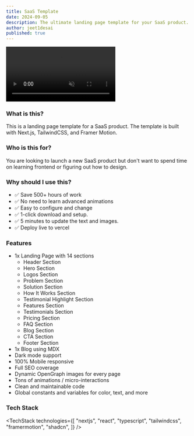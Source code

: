 ```yaml
---
title: SaaS Template
date: 2024-09-05
description: The ultimate landing page template for your SaaS product.
author: jeet1desai
published: true
---
```


<div className="flex max-w-[800px] flex-col gap-4">
  <video
    autoPlay
    loop
    muted
    src="/saas-demo.mp4"
    className="w-full rounded-xl border shadow-2xl"
  />
  <div className="flex w-full flex-col gap-2 sm:flex-row">
    <RepoDownload repo={"saas-template"} owner={"magicuidesign"} />
    <TemplatePreview href="https://saas-magicui.vercel.app/">
      Live Preview
    </TemplatePreview>
  </div>
</div>

### What is this?

This is a landing page template for a SaaS product. The template is built with Next.js, TailwindCSS, and Framer Motion.

### Who is this for?

You are looking to launch a new SaaS product but don't want to spend time on learning frontend or figuring out how to design.

### Why should I use this?

- ✅ Save 500+ hours of work
- ✅ No need to learn advanced animations
- ✅ Easy to configure and change
- ✅ 1-click download and setup.
- ✅ 5 minutes to update the text and images.
- ✅ Deploy live to vercel

### Features

- 1x Landing Page with 14 sections
  - Header Section
  - Hero Section
  - Logos Section
  - Problem Section
  - Solution Section
  - How It Works Section
  - Testimonial Highlight Section
  - Features Section
  - Testimonials Section
  - Pricing Section
  - FAQ Section
  - Blog Section
  - CTA Section
  - Footer Section
- 1x Blog using MDX
- Dark mode support
- 100% Mobile responsive
- Full SEO coverage
- Dynamic OpenGraph images for every page
- Tons of animations / micro-interactions
- Clean and maintainable code
- Global constants and variables for color, text, and more

### Tech Stack

<TechStack
  technologies={[
    "nextjs",
    "react",
    "typescript",
    "tailwindcss",
    "framermotion",
    "shadcn",
  ]}
/>

